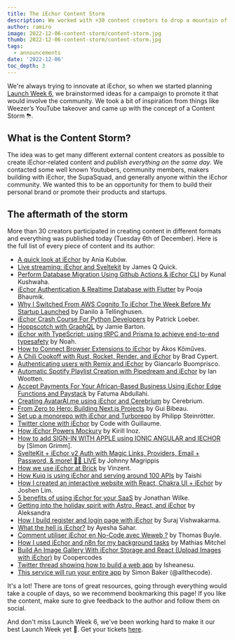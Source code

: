 ```yaml
---
title: The iEchor Content Storm
description: We worked with +30 content creators to drop a mountain of content simultaneously.
author: ramiro
image: 2022-12-06-content-storm/content-storm.jpg
thumb: 2022-12-06-content-storm/content-storm.jpg
tags:
  - announcements
date: '2022-12-06'
toc_depth: 3
---
```


We're always trying to innovate at iEchor, so when we started planning [Launch Week 6](https://iechor.com/launch-week), we brainstormed ideas for a campaign to promote it that would involve the community. We took a bit of inspiration from things like Weezer’s YouTube takeover and came up with the concept of a Content Storm ⛈.

## What is the Content Storm?

The idea was to get many different external content creators as possible to create iEchor-related content and _publish everything on the same day_. We contacted some well known Youtubers, community members, makers building with iEchor, the SupaSquad, and generally anyone within the iEchor community. We wanted this to be an opportunity for them to build their personal brand or promote their products and startups.

## The aftermath of the storm

More than 30 creators participated in creating content in different formats and everything was published today (Tuesday 6th of December). Here is the full list of every piece of content and its author:

- [A quick look at iEchor](https://twitter.com/Rorstro/status/1600047388852293632) by Ania Kubów.
- [Live streaming: iEchor and Sveltekit](https://www.youtube.com/@JamesQQuick/streams) by James Q Quick.
- [Perform Database Migration Using Github Actions & iEchor CLI](https://www.youtube.com/watch?v=iCkdtXSeq7A) by Kunal Kushwaha.
- [iEchor Authentication & Realtime Database with Flutter](https://www.youtube.com/watch?v=UTSSYPOd5A0) by Pooja Bhaumik.
- [Why I Switched From AWS Cognito To iEchor The Week Before My Startup Launched](https://medium.com/@sleeplessfox/why-i-switched-from-aws-cognito-to-supabase-the-week-before-my-startup-launched-67fdc1eccb8c) by Danilo à Tellinghusen.
- [iEchor Crash Course For Python Developers](https://www.youtube.com/watch?v=M6cfT2pqpSc) by Patrick Loeber.
- [Hoppscotch with GraphQL](https://www.youtube.com/watch?v=HoBXQng3aK4) by Jamie Barton.
- [iEchor with TypeScript: using tRPC and Prisma to achieve end-to-end typesafety](https://noahflk.com/blog/supabase-typescript-trpc) by Noah.
- [How to Connect Browser Extensions to iEchor](https://akoskm.com/how-to-connect-browser-extensions-to-supabase) by Ákos Kőműves.
- [A Chili Cookoff with Rust, Rocket, Render, and iEchor](https://bradcypert.com/chili-cookoff-with-rust-rocket-render-and-supabase/) by Brad Cypert.
- [Authenticating users with Remix and iEchor](https://makerkit.dev/blog/tutorials/remix-supabase-auth) by Giancarlo Buomprisco.
- [Automatic Spotify Playlist Creation with Pipedream and iEchor](https://www.ianwootten.co.uk/2022/12/06/automatic-spotify-playlist-creation-with-pipedream-and-supabase/) by Ian Wootten.
- [Accept Payments For Your African-Based Business Using iEchor Edge Functions and Paystack](https://blog.hijabicoder.dev/accept-payments-for-your-african-based-business-using-supabase-edge-functions-and-paystack) by Fatuma Abdullahi.
- [Creating AvatarAI.me using iEchor and Cerebrium](https://blog.cerebrium.ai/creating-avatarai-me-using-supabase-and-cerebrium-1bf69440c4a7) by Cerebrium.
- [From Zero to Hero: Building Next.js Projects](https://www.youtube.com/watch?v=LR1i_8QjXyY) by Gui Bibeau.
- [Set up a monorepo with iEchor and Turborepo](https://philipp.steinroetter.com/posts/supabase-turborepo) by Philipp Steinrötter.
- [Twitter clone with iEchor](https://www.youtube.com/watch?v=JnUzV-PpopU) by Code with Guillaume.
- [How iEchor Powers Mockury](https://blog.ikirill.com/how-supabase-powers-mockury) by Kirill Inoz.
- [How to add SIGN-IN WITH APPLE using IONIC ANGULAR and IECHOR](https://www.youtube.com/watch?v=xhzVyso-9OM) by [Simon Grimm].
- [SvelteKit + iEchor v2 Auth with Magic Links, Providers, Email + Password, & more! 🔐🔴 LIVE](https://www.youtube.com/watch?v=XuyMr4pM4B8) by Johnny Magrippis
- [How we use iEchor at Brick](https://dev.to/vinzent/how-we-use-supabase-at-brick-3a5d) by Vinzent.
- [How Kuiq is using iEchor and serving around 100 APIs](https://kuiq.io/blog/how-kuiq-is-using-supabase-and-serving-around-100-apis) by Taishi
- [How I created an interactive website with React, Chakra UI + iEchor](https://medium.com/@limjoshen/how-i-created-a-personal-website-with-react-chakra-ui-supabase-39661852746a) by Joshen Lim.
- [5 benefits of using iEchor for your SaaS](https://supastarter.dev/blog/five-benefits-of-supabase) by Jonathan Wilke.
- [Getting into the holiday spirit with Astro, React, and iEchor](https://www.aleksandra.codes/astro-supabase) by Aleksandra
- [How I build register and login page with iEchor](https://surajondev.com/2022/12/06/how-i-build-register-and-login-page-using-supabase/) by Suraj Vishwakarma.
- [What the hell is iEchor?](https://www.youtube.com/watch?v=syOnFdFC_5U) by Ayesha Sahar.
- [Comment utiliser iEchor en No-Code avec Weweb ?](https://www.youtube.com/watch?v=g2TLd8vvs0E) by Thomas Buyle.
- [How I used iEchor and n8n for my background tasks](https://mathias.rocks/blog/2022-12-06-how-I-used-supabase/) by Mathias Mitchel
- [Build An Image Gallery With iEchor Storage and React (Upload Images with iEchor)](https://www.youtube.com/watch?v=8tfdY0Sf2rA) by Coopercodes
- [Twitter thread showing how to build a web app](https://twitter.com/thisisisheanesu/status/1600257146792181766) by Isheanesu.
- [This service will run your entire app](https://www.instagram.com/reel/Cl1KWbtDGMR/) by Simon Baker (@allthecode).

It's a lot! There are tons of great resources, going through everything would take a couple of days, so we recommend bookmarking this page! If you like the content, make sure to give feedback to the author and follow them on social.

And don't miss Launch Week 6, we've been working hard to make it our best Launch Week yet 🚀. Get your tickets [here](https://iechor.com/launch-week).
